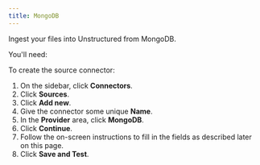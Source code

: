 ```yaml
---
title: MongoDB
---
```


Ingest your files into Unstructured from MongoDB.

You'll need: 


<MongoDBPrerequisites />

To create the source connector:

1. On the sidebar, click **Connectors**.
2. Click **Sources**.
3. Click **Add new**.
4. Give the connector some unique **Name**.
5. In the **Provider** area, click **MongoDB**.
6. Click **Continue**. 
7. Follow the on-screen instructions to fill in the fields as described later on this page.
8. Click **Save and Test**.


<MongoDBFields />
